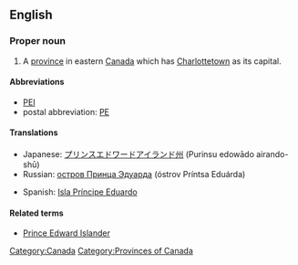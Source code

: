 ==English==
{{wikipedia}}

===Proper noun===
{{en-proper noun|sg=[[prince|Prince]] [[Edward]] [[island|Island]]}}

# A [[province]] in eastern [[Canada]] which has [[Charlottetown]] as its capital.

====Abbreviations====
* [[PEI]]
* postal abbreviation: [[PE]]

====Translations====
{{trans-top|Province in eastern Canada}}
* Japanese: [[プリンスエドワードアイランド州]] (Purinsu edowādo airando-shū)
* Russian: [[остров Принца Эдуарда]] (óstrov Príntsa Eduárda) {{m}}
{{trans-mid}}
* Spanish: [[Isla Príncipe Eduardo]] {{f}}
{{trans-bottom}}

====Related terms====
* [[Prince Edward Islander]]

[[Category:Canada]]
[[Category:Provinces of Canada]]